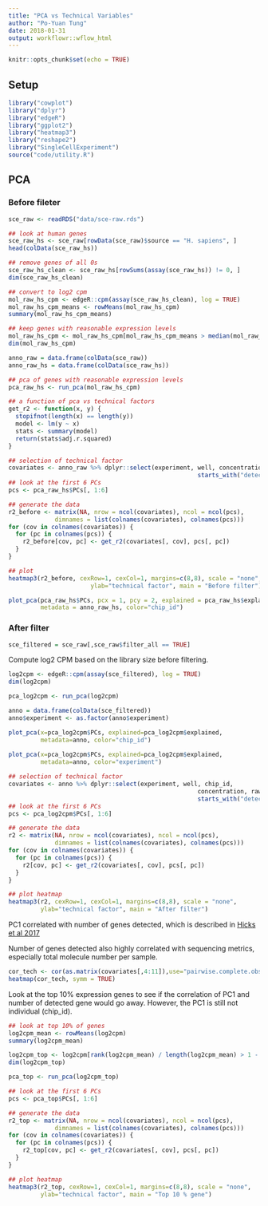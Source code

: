 ```yaml
---
title: "PCA vs Technical Variables"
author: "Po-Yuan Tung"
date: 2018-01-31
output: workflowr::wflow_html
---
```





```r
knitr::opts_chunk$set(echo = TRUE)
```


## Setup

```r
library("cowplot")
library("dplyr")
library("edgeR")
library("ggplot2")
library("heatmap3")
library("reshape2")
library("SingleCellExperiment")
source("code/utility.R")
```

## PCA

### Before fileter

```r
sce_raw <- readRDS("data/sce-raw.rds")

## look at human genes
sce_raw_hs <- sce_raw[rowData(sce_raw)$source == "H. sapiens", ]
head(colData(sce_raw_hs))

## remove genes of all 0s
sce_raw_hs_clean <- sce_raw_hs[rowSums(assay(sce_raw_hs)) != 0, ]
dim(sce_raw_hs_clean)

## convert to log2 cpm
mol_raw_hs_cpm <- edgeR::cpm(assay(sce_raw_hs_clean), log = TRUE)
mol_raw_hs_cpm_means <- rowMeans(mol_raw_hs_cpm)
summary(mol_raw_hs_cpm_means)

## keep genes with reasonable expression levels 
mol_raw_hs_cpm <- mol_raw_hs_cpm[mol_raw_hs_cpm_means > median(mol_raw_hs_cpm_means), ]
dim(mol_raw_hs_cpm)

anno_raw = data.frame(colData(sce_raw))
anno_raw_hs = data.frame(colData(sce_raw_hs))
```

```r
## pca of genes with reasonable expression levels
pca_raw_hs <- run_pca(mol_raw_hs_cpm)

## a function of pca vs technical factors
get_r2 <- function(x, y) {
  stopifnot(length(x) == length(y))
  model <- lm(y ~ x)
  stats <- summary(model)
  return(stats$adj.r.squared)
}

## selection of technical factor
covariates <- anno_raw %>% dplyr::select(experiment, well, concentration, raw:unmapped,
                                                     starts_with("detect"), chip_id, molecules)
## look at the first 6 PCs
pcs <- pca_raw_hs$PCs[, 1:6]

## generate the data
r2_before <- matrix(NA, nrow = ncol(covariates), ncol = ncol(pcs),
             dimnames = list(colnames(covariates), colnames(pcs)))
for (cov in colnames(covariates)) {
  for (pc in colnames(pcs)) {
    r2_before[cov, pc] <- get_r2(covariates[, cov], pcs[, pc])
  }
}

## plot
heatmap3(r2_before, cexRow=1, cexCol=1, margins=c(8,8), scale = "none",
                       ylab="technical factor", main = "Before filter")

plot_pca(pca_raw_hs$PCs, pcx = 1, pcy = 2, explained = pca_raw_hs$explained,
         metadata = anno_raw_hs, color="chip_id")
```


### After filter


```r
sce_filtered = sce_raw[,sce_raw$filter_all == TRUE]
```

Compute log2 CPM based on the library size before filtering.

```r
log2cpm <- edgeR::cpm(assay(sce_filtered), log = TRUE)
dim(log2cpm)
```

```r
pca_log2cpm <- run_pca(log2cpm)

anno = data.frame(colData(sce_filtered))
anno$experiment <- as.factor(anno$experiment)

plot_pca(x=pca_log2cpm$PCs, explained=pca_log2cpm$explained,
         metadata=anno, color="chip_id")
  
plot_pca(x=pca_log2cpm$PCs, explained=pca_log2cpm$explained,
         metadata=anno, color="experiment")
```

```r
## selection of technical factor
covariates <- anno %>% dplyr::select(experiment, well, chip_id, 
                                                     concentration, raw:unmapped,
                                                     starts_with("detect"),  molecules)
## look at the first 6 PCs
pcs <- pca_log2cpm$PCs[, 1:6]

## generate the data
r2 <- matrix(NA, nrow = ncol(covariates), ncol = ncol(pcs),
             dimnames = list(colnames(covariates), colnames(pcs)))
for (cov in colnames(covariates)) {
  for (pc in colnames(pcs)) {
    r2[cov, pc] <- get_r2(covariates[, cov], pcs[, pc])
  }
}

## plot heatmap
heatmap3(r2, cexRow=1, cexCol=1, margins=c(8,8), scale = "none", 
         ylab="technical factor", main = "After filter")
```

PC1 correlated with number of genes detected, which is described in [Hicks et al 2017](https://academic.oup.com/biostatistics/advance-article/doi/10.1093/biostatistics/kxx053/4599254)

Number of genes detected also highly correlated with sequencing metrics, especially total molecule number per sample.

```r
cor_tech <- cor(as.matrix(covariates[,4:11]),use="pairwise.complete.obs")
heatmap(cor_tech, symm = TRUE)
```

Look at the top 10% expression genes to see if the correlation of PC1 and number of detected gene would go away. However, the PC1 is still not individual (chip_id).

```r
## look at top 10% of genes
log2cpm_mean <- rowMeans(log2cpm)
summary(log2cpm_mean)

log2cpm_top <- log2cpm[rank(log2cpm_mean) / length(log2cpm_mean) > 1 - 0.1, ]
dim(log2cpm_top)

pca_top <- run_pca(log2cpm_top)

## look at the first 6 PCs
pcs <- pca_top$PCs[, 1:6]

## generate the data
r2_top <- matrix(NA, nrow = ncol(covariates), ncol = ncol(pcs),
             dimnames = list(colnames(covariates), colnames(pcs)))
for (cov in colnames(covariates)) {
  for (pc in colnames(pcs)) {
    r2_top[cov, pc] <- get_r2(covariates[, cov], pcs[, pc])
  }
}

## plot heatmap
heatmap3(r2_top, cexRow=1, cexCol=1, margins=c(8,8), scale = "none", 
         ylab="technical factor", main = "Top 10 % gene")
```

